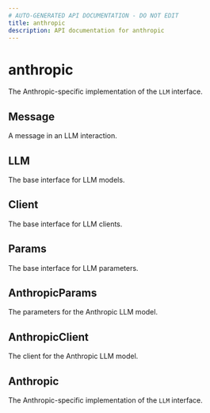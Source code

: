 ```yaml
---
# AUTO-GENERATED API DOCUMENTATION - DO NOT EDIT
title: anthropic
description: API documentation for anthropic
---
```


# anthropic

The Anthropic-specific implementation of the `LLM` interface.

## <ApiType type="Alias" path="models/anthropic/index" symbolName="Message" /> Message

A message in an LLM interaction.

## <ApiType type="Alias" path="models/anthropic/index" symbolName="LLM" /> LLM

The base interface for LLM models.

## <ApiType type="Alias" path="models/anthropic/index" symbolName="Client" /> Client

The base interface for LLM clients.

## <ApiType type="Alias" path="models/anthropic/index" symbolName="Params" /> Params

The base interface for LLM parameters.

## <ApiType type="Class" path="models/anthropic/index" symbolName="AnthropicParams" /> AnthropicParams

The parameters for the Anthropic LLM model.

## <ApiType type="Class" path="models/anthropic/index" symbolName="AnthropicClient" /> AnthropicClient

The client for the Anthropic LLM model.

## <ApiType type="Class" path="models/anthropic/index" symbolName="Anthropic" /> Anthropic

The Anthropic-specific implementation of the `LLM` interface.

